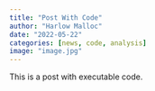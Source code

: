 ```yaml
---
title: "Post With Code"
author: "Harlow Malloc"
date: "2022-05-22"
categories: [news, code, analysis]
image: "image.jpg"
---
```


This is a post with executable code.
